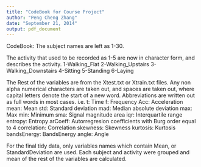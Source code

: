 ```yaml
---
title: "CodeBook for Course Project"
author: "Peng Cheng Zhang"
date: "September 21, 2014"
output: pdf_document
---
```


CodeBook:
The subject names are left as 1-30.

The activity that used to be recorded as 1-5 are now in character form, and describes the activity.
1-Walking_Flat
2-Walking_Upstairs
3-Walking_Downstairs
4-Sitting
5-Standing
6-Laying

The Rest of the variables are from the Xtest.txt or Xtrain.txt files.
Any non alpha numerical characters are taken out, and spaces are taken out, where capital letters denote the start of a new word.
Abbreviations are written out as full words in most cases. i.e.
t: Time
f: Frequency
Acc: Acceleration
mean: Mean
std: Standard deviation
mad: Median absolute deviation 
max: Max
min: Minimum
sma: Signal magnitude area 
iqr: Interquartile range 
entropy: Entropy
arCoeff: Autorregresion coefficients with Burg order equal to 4
correlation: Correlation
skewness: Skewness
kurtosis: Kurtosis 
bandsEnergy: BandsEnergy
angle: Angle

For the final tidy data, only variables names which contain Mean, or StandardDeviation are used.
Each subject and activity were grouped and mean of the rest of the variables are calculated.
